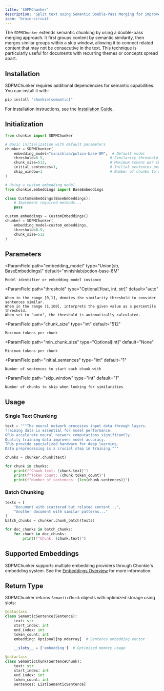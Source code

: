 ```yaml
---
title: 'SDPMChunker'
description: 'Split text using Semantic Double-Pass Merging for improved context preservation'
icon: 'brain-circuit'
---
```


The `SDPMChunker` extends semantic chunking by using a double-pass merging approach. It first groups content by semantic similarity, then merges similar groups within a skip window, allowing it to connect related content that may not be consecutive in the text. This technique is particularly useful for documents with recurring themes or concepts spread apart.

## Installation

SDPMChunker requires additional dependencies for semantic capabilities. You can install it with:

```bash
pip install "chonkie[semantic]"
```

<Info>For installation instructions, see the [Installation Guide](/getting-started/installation).</Info>

## Initialization

```python
from chonkie import SDPMChunker

# Basic initialization with default parameters
chunker = SDPMChunker(
    embedding_model="minishlab/potion-base-8M",  # Default model
    threshold=0.5,                              # Similarity threshold (0-1)
    chunk_size=512,                             # Maximum tokens per chunk
    initial_sentences=1,                        # Initial sentences per chunk
    skip_window=1                               # Number of chunks to skip when looking for similarities
)

# Using a custom embedding model
from chonkie.embeddings import BaseEmbeddings

class CustomEmbeddings(BaseEmbeddings):
    # Implement required methods...
    pass

custom_embeddings = CustomEmbeddings()
chunker = SDPMChunker(
    embedding_model=custom_embeddings,
    threshold=0.5,
    chunk_size=512
)
```

## Parameters

<ParamField
    path="embedding_model"
    type="Union[str, BaseEmbeddings]"
    default="minishlab/potion-base-8M"
>
    Model identifier or embedding model instance
</ParamField>

<ParamField
    path="threshold"
    type="Optional[float, int, str]"
    default="auto"
>
    When in the range [0,1], denotes the similarity threshold to consider sentences similar.
    When in the range (1,100], interprets the given value as a percentile threshold.
    When set to "auto", the threshold is automatically calculated.
</ParamField>

<ParamField
    path="chunk_size"
    type="int"
    default="512"
>
    Maximum tokens per chunk
</ParamField>

<ParamField
    path="min_chunk_size"
    type="Optional[int]"
    default="None"
>
    Minimum tokens per chunk
</ParamField>

<ParamField
    path="initial_sentences"
    type="int"
    default="1"
>
    Number of sentences to start each chunk with
</ParamField>

<ParamField
    path="skip_window"
    type="int"
    default="1"
>
    Number of chunks to skip when looking for similarities
</ParamField>

## Usage

### Single Text Chunking

```python
text = """The neural network processes input data through layers.
Training data is essential for model performance.
GPUs accelerate neural network computations significantly.
Quality training data improves model accuracy.
TPUs provide specialized hardware for deep learning.
Data preprocessing is a crucial step in training."""

chunks = chunker.chunk(text)

for chunk in chunks:
    print(f"Chunk text: {chunk.text}")
    print(f"Token count: {chunk.token_count}")
    print(f"Number of sentences: {len(chunk.sentences)}")
```

### Batch Chunking

```python
texts = [
    "Document with scattered but related content...",
    "Another document with similar patterns..."
]
batch_chunks = chunker.chunk_batch(texts)

for doc_chunks in batch_chunks:
    for chunk in doc_chunks:
        print(f"Chunk: {chunk.text}")
```

## Supported Embeddings

SDPMChunker supports multiple embedding providers through Chonkie's embedding system. See the [Embeddings Overview](/embeddings/overview) for more information.

## Return Type

SDPMChunker returns `SemanticChunk` objects with optimized storage using slots:

```python
@dataclass
class SemanticSentence(Sentence):
    text: str
    start_index: int
    end_index: int
    token_count: int
    embedding: Optional[np.ndarray]  # Sentence embedding vector
    
    __slots__ = ['embedding']  # Optimized memory usage

@dataclass
class SemanticChunk(SentenceChunk):
    text: str
    start_index: int
    end_index: int
    token_count: int
    sentences: List[SemanticSentence]
```
